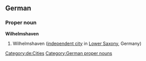 ==German==
{{wikipedia}}
{{wikipedia|lang=de}}
===Proper noun===
'''Wilhelmshaven'''
# Wilhelmshaven ([[independent city]] in [[Lower Saxony]], Germany)
[[Category:de:Cities]]
[[Category:German proper nouns]]